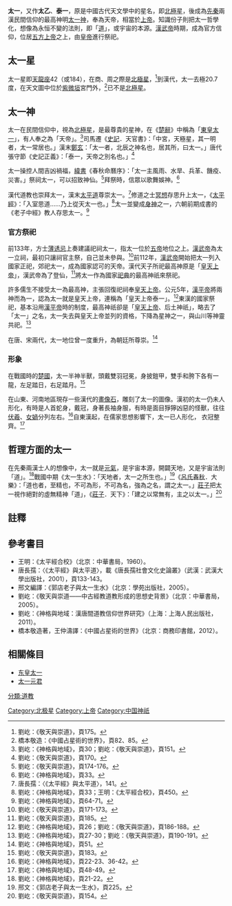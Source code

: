 {{For|中国大陆歌手|太一 (歌手)}}
'''太一'''，又作'''太乙'''、'''泰一'''，原是中國古代天文學中的星名，即[[北極星|北極星]]，後成為[[先秦|先秦]]兩漢民間信仰的最高神明[[太一神|太一神]]，奉為天帝，相當於[[上帝|上帝]]。知識份子則把太一哲學化，想像為永恒不變的法則，即「[[道|道]]」，或宇宙的本源。[[漢武帝|漢武帝]]時期，成為官方信仰，位居[[五方上帝|五方上帝]]之上，由[[皇帝|皇帝]]進行祭祀。

==太一星==
{{see also|太乙 (星官)}}
太一星即[[天龍座|天龍座]]42（或184），在商、周之際是[[北極星|北極星]]，<ref>劉屹：《敬天與崇道》，頁175。</ref>到漢代，太一去極20.7度，在天文圖中位於[[紫微垣|紫微垣]]宮門外，<ref>橋本敬造：《中國占星術的世界》，頁82、85。</ref>已不是[[北極星|北極星]]。

==太一神==
太一在民間信仰中，視為[[北極星|北極星]]，是最尊貴的星神，在《[[楚辭|楚辭]]》中稱為「[[東皇太一|東皇太一]]」，有人奉之為「天帝」。<ref>劉屹：《神格與地域》，頁30；劉屹：《敬天與崇道》，頁151。</ref>司馬遷《[[史記|史記]]．天官書》：「中宮，天極星，其一明者，太一常居也。」漢末[[鄭玄|鄭玄]]：「太一者，北辰之神名也，居其所，曰太一。」唐代張守節《史記正義》：「泰一，天帝之別名也。」<ref>劉屹：《敬天與崇道》，頁170。</ref>

太一操控人間吉凶禍福，[[緯書|緯書]]《春秋命曆序》：「太一主風雨、水旱、兵革、饑疫、災害。」祭祠太一，可以招致神仙。<ref>劉屹：《敬天與崇道》，頁174-176。</ref>拜祭時，信眾以歌舞娛神。<ref>劉屹：《神格與地域》，頁33。</ref>

漢代道教也崇拜太一，漢末[[太平道_(宗教)|太平道]]尊崇太一。<ref>唐長孺：〈《太平經》與太平道〉，141。</ref>修道之士[[冥想|冥想]]存思升上太一，《[[太平經|太平經]]》：「入室思道……乃上從天太一也。」<ref>劉屹：《神格與地域》，頁33；王明：《太平經合校》，頁450。</ref>太一並變成[[身神|身神]]之一，六朝前期成書的《老子中經》教人存思太一。<ref>劉屹：《神格與地域》，頁64-71。</ref>

===官方祭祀===
前133年，方士[[薄诱忌|薄诱忌]]上奏建議祀祠太一，指太一位於[[五帝|五帝]]地位之上。[[漢武帝|漢武帝]]為太一立祠，最初只讓祠官主祭，自己並未參與。<ref>劉屹：《敬天與崇道》，頁171-173。</ref>前112年，[[漢武帝|漢武帝]]開始把太一列入國家正祀，郊祀太一，成為國家認可的天帝。漢代天子所祀最高神原是「[[皇天上帝|皇天上帝]]」，漢武帝為了登仙，<ref>劉屹：《敬天與崇道》，頁185。</ref>將太一作為國家[[祀典|祀典]]的最高神祇來祭祀。

許多儒生不接受太一為最高神，主張回復祀祠奉[[皇天上帝|皇天上帝]]。公元5年，[[漢平帝|漢平帝]]將兩神而為一，認為太一就是皇天上帝，連稱為「皇天上帝泰一」。<ref>劉屹：《神格與地域》，頁26；劉屹：《敬天與崇道》，頁186-188。</ref>東漢的國家祭祀，基本沿用[[漢平帝|漢平帝]]時的制度，最高神祇卻是「[[皇天上帝|皇天上帝]]、后土神祇」，略去了「太一」之名，太一失去與皇天上帝並列的資格，下降為星神之一，與山川等神靈共祀。<ref>劉屹：《神格與地域》，頁27-30；劉屹：《敬天與崇道》，頁190-191。</ref>

在唐、宋兩代，太一地位曾一度重升，為朝廷所尊崇。<ref>劉屹：《神格與地域》，頁51。</ref>

===形象===
在戰國時的[[楚國|楚國]]，太一半神半獸，頭戴雙羽冠冕，身披鎧甲，雙手和胯下各有一龍，左足踏日，右足踏月。<ref>劉屹：《敬天與崇道》，頁183。</ref>

在山東、河南地區現存一些漢代的[[畫像石|畫像石]]，雕刻了太一的圖像。漢初的太一仍未人形化，有時是人首蛇身，戴冠，身著長袖身服，有時是面目猙獰凶惡的怪獸，往往[[伏羲|伏羲]]、[[女媧|女媧]]分列左右。<ref>劉屹：《神格與地域》，頁22-23、36-42。</ref>自東漢起，在儒家思想影響下，太一已人形化， 衣冠整齊。<ref>劉屹：《神格與地域》，頁48-49。</ref>

==哲理方面的太一==
在先秦兩漢士人的想像中，太一就是[[元氣|元氣]]，是宇宙本源，開闢天地，又是宇宙法則「道」。<ref>劉屹：《神格與地域》，頁21-22。</ref>戰國中期《太一生水》：「天地者，太一之所生也。」<ref>邢文：《郭店老子與太一生水》，頁225。</ref>《[[呂氏春秋|呂氏春秋]]．大樂》：「道也者，至精也，不可為形，不可為名，強為之名，謂之太一。」[[莊子|莊子]]把太一視作絕對的虛無精神「道」，《[[莊子|莊子]]．天下》：「建之以常無有，主之以太一。」<ref>劉屹：《敬天與崇道》，頁154。</ref>

==註釋==
{{reflist|2}}

==參考書目==
*王明：《太平經合校》（北京：中華書局，1960）。
*唐長孺：〈《太平經》與太平道〉，載《唐長孺社會文化史論叢》（武漢：武漢大學出版社，2001），頁133-143。
*邢文編譯：《郭店老子與太一生水》（北京：學苑出版社，2005）。
*劉屹：《敬天與崇道——中古經教道教形成的思想史背景》（北京：中華書局，2005）。
*劉屹：《神格與地域：漢唐間道教信仰世界研究》（上海：上海人民出版社，2011）。
*橋本敬造著，王仲濤譯：《中國占星術的世界》（北京：商務印書館，2012）。

==相關條目==
*[[东皇太一|东皇太一]]
*[[太一元君|太一元君]]

[[分類:道教|分類:道教]]
[[Category:北极星|Category:北极星]]
[[Category:上帝|Category:上帝]]
[[Category:中国神祇|Category:中国神祇]]